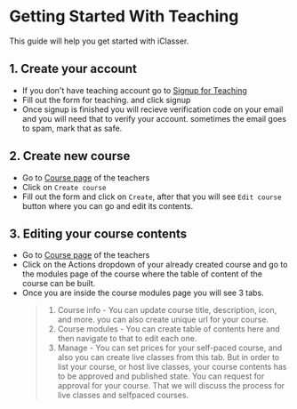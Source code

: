 # Getting Started With Teaching

This guide will help you get started with iClasser.

## 1. Create your account

- If you don't have teaching account go to [Signup for Teaching](https://www.iclasser.com/teach/signup)
- Fill out the form for teaching. and click signup
- Once signup is finished you will recieve verification code on your email and you will need that to verify your account. sometimes the email goes to spam, mark that as safe.

## 2. Create new course

- Go to [Course page](https://www.iclasser.com/teach) of the teachers
- Click on `Create course`
- Fill out the form and click on `Create`, after that you will see `Edit course` button where you can go and edit its contents.

## 3. Editing your course contents

- Go to [Course page](https://www.iclasser.com/teach) of the teachers
- Click on the Actions dropdown of your already created course and go to the modules page of the course where the table of content of the course can be built.
- Once you are inside the course modules page you will see 3 tabs.
    > 1. Course info - You can update course title, description, icon, and more. you can also create unique url for your course.
    > 2. Course modules - You can create table of contents here and then navigate to that to edit each one.
    > 3. Manage - You can set prices for your self-paced course, and also you can create live classes from this tab. But in order to list your course, or host live classes, your course contents has to be approved and published state. You can request for approval for your course. That we will discuss the process for live classes and selfpaced courses.
